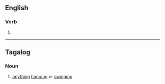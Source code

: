 ==English==

===Verb===
{{head|en|present participle}}

# {{present participle of|taw|lang=en|nocat=1}}

----

==Tagalog==

===Noun===
{{tl-noun|tawíng}}

# [[anything]] [[hang]]ing or [[swing]]ing